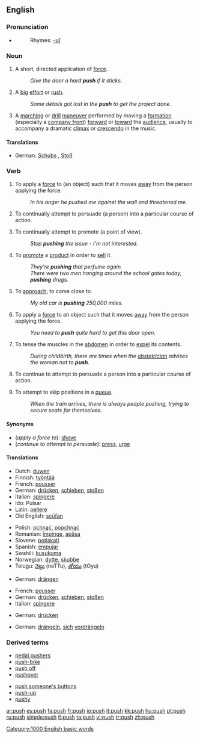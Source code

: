 ==English==

===Pronunciation===
*{{audio|en-us-push.ogg|Audio (US)}}
*:Rhymes: [[Rhymes:English:-ʊʃ|-ʊʃ]]

===Noun===
{{en-noun-reg-es}}

# A short, directed application of [[force]].
#:''Give the door a hard '''push''' if it sticks.''
# A [[big]] [[effort]] or [[rush]].
#:''Some details got lost in the '''push''' to get the project done.''
# A [[marching]] or [[drill]] [[maneuver]] performed by moving a [[formation]] (especially a [[company front]]) [[forward]] or [[toward]] the [[audience]], usually to accompany a dramatic [[climax]] or [[crescendo]] in the music.

====Translations====
{{trans-top|short, directed application of force}}
*German: [[Schubs]] {{m}}, [[Stoß]] {{m}}
{{trans-mid}}
{{trans-bottom}}

===Verb===
{{en-verb|push|es}}

#{{transitive}} To apply a [[force]] to (an object) such that it moves [[away]] from the person applying the force.
#:''In his anger he pushed me against the wall and threatened me.''
#{{transitive}} To continually attempt to persuade (a person) into a particular course of action.
#{{transitive}} To continually attempt to promote (a point of view).
#:''Stop '''pushing''' the issue - I'm not interested.''
#{{transitive}} To [[promote]] a [[product]] in order to [[sell]] it.
#:''They're '''pushing''' that perfume again.''
#:''There were two men hanging around the school gates today, '''pushing''' drugs.''
#{{transitive}} To [[approach]]; to come close to.
#:''My old car is '''pushing''' 250,000 miles.''
#{{intransitive}} To apply a [[force]] to an object such that it moves [[away]] from the person applying the force.
#:''You need to '''push''' quite hard to get this door open.''
#{{intransitive}} To tense the muscles in the [[abdomen]] in order to [[expel]] its contents.
#:''During childbirth, there are times when the [[obstetrician]] advises the woman not to '''push'''.''
#{{intransitive}} To continue to attempt to persuade a person into a particular course of action.
#{{intransitive}} To attempt to skip positions in a [[queue]].
#:''When the train arrives, there is always people pushing, trying to secure seats for themselves.''

====Synonyms====
*(''apply a force to''): [[shove]]
*(''continue to attempt to persuade''): [[press]], [[urge]]

====Translations====
{{trans-top|apply a force to}}
*Dutch: [[duwen]]
*Finnish: [[työntää]]
*French: [[pousser]]
*German: [[drücken]], [[schieben]], [[stoßen]]
*Italian: [[spingere]]
*Ido: Pulsar
*Latin: [[pellere]]
*Old English: [[scufan|scūfan]]
{{trans-mid}}
*Polish: [[pchnąć]], [[popchnąć]]
*Romanian: [[împinge]], [[apăsa]]
*Slovene: [[potiskati]]
*Spanish: [[empujar]]
*Swahili: [[kusukuma]]
*Norwegian: [[dytte]], [[skubbe]]
*Telugu: [[నెట్టు]] (neTTu), [[తోయు]] (tOyu)
{{trans-bottom}}

{{trans-top|continually attempt to persuade (a person)}}
*German: [[drängen]]
{{trans-mid}}
{{trans-bottom}}

{{trans-top|continually attempt to promote (a point of view)}}
{{trans-mid}}
{{trans-bottom}}

{{trans-top|promote (a product)}}
{{trans-mid}}
{{trans-bottom}}

{{trans-top|(intrans.) apply force to an object}}
*French: [[pousser]]
*German: [[drücken]], [[schieben]], [[stoßen]]
*Italian: [[spingere]]
{{trans-mid}}
{{trans-bottom}}

{{trans-top|(intrans.) tense the muscles of the abdomen}}
*German: [[drücken]]
{{trans-mid}}
{{trans-bottom}}

{{trans-top|(intrans.) continue to attempt to persuade a person into a particular course of action}}
{{trans-mid}}
{{trans-bottom}}

{{trans-top|try to skip positions in a queue}}
*German: [[drängeln]], [[sich]] [[vordrängeln]]
{{trans-mid}}
{{trans-bottom}}
===Derived terms===
{{top}}
*[[pedal pushers]]
*[[push-bike]]
*[[push off]]<!--also imperative-->
*[[pushover]]
{{mid}}
*[[push someone's buttons]]
*[[push-up]]
*[[pushy]]
{{bottom}}

[[Category:1000 English basic words]]

[[ar:push]]
[[es:push]]
[[fa:push]]
[[fr:push]]
[[io:push]]
[[it:push]]
[[kk:push]]
[[hu:push]]
[[pt:push]]
[[ru:push]]
[[simple:push]]
[[fi:push]]
[[ta:push]]
[[vi:push]]
[[tr:push]]
[[zh:push]]